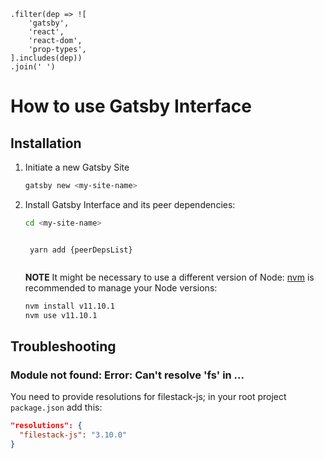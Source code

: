 
    .filter(dep => ![
        'gatsby',
        'react',
        'react-dom',
        'prop-types',
    ].includes(dep))
    .join(' ')

<Meta title="About Gatsby Interface/Usage" />

<MdxDocsTheme />

# How to use Gatsby Interface

## Installation
1. Initiate a new Gatsby Site
    ```bash
    gatsby new <my-site-name>
    ```
1. Install Gatsby Interface and its peer dependencies:
    ```bash
    cd <my-site-name>
    ```
    <code className="language-bash">
    yarn add {peerDepsList}
    </code>

    **NOTE** It might be necessary to use a different version of Node: [nvm](https://github.com/nvm-sh/nvm/blob/master/README.md) is recommended to manage your Node versions:
    ```bash
    nvm install v11.10.1
    nvm use v11.10.1
    ```
    


## Troubleshooting
### Module not found: Error: Can't resolve 'fs' in ...
You need to provide resolutions for filestack-js; in your root project `package.json` add this:
```json
"resolutions": {
  "filestack-js": "3.10.0"
}
```

